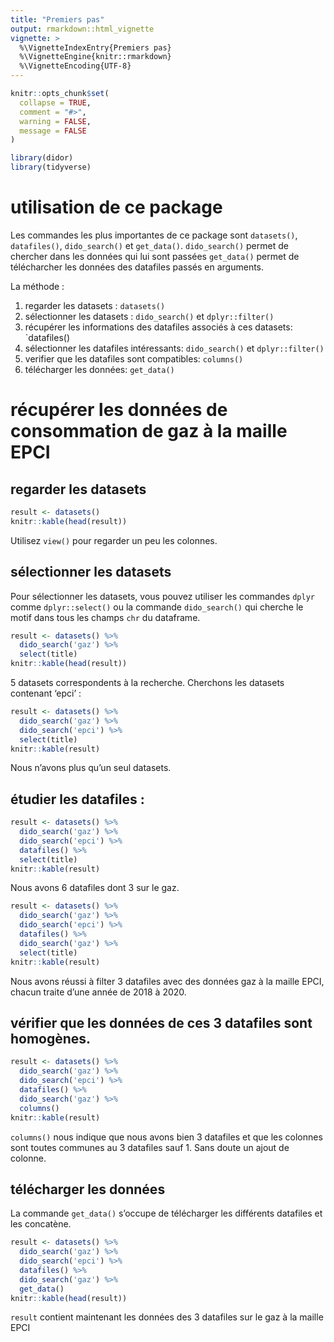 ```yaml
---
title: "Premiers pas"
output: rmarkdown::html_vignette
vignette: >
  %\VignetteIndexEntry{Premiers pas}
  %\VignetteEngine{knitr::rmarkdown}
  %\VignetteEncoding{UTF-8}
---
```


```r
knitr::opts_chunk$set(
  collapse = TRUE,
  comment = "#>",
  warning = FALSE,
  message = FALSE
)
```

```r
library(didor)
library(tidyverse)
```

# utilisation de ce package

Les commandes les plus importantes de ce package sont `datasets()`, `datafiles()`, `dido_search()` et `get_data()`. 
`dido_search()` permet de chercher dans les données qui lui sont passées
`get_data()` permet de télécharcher les données des datafiles passés en arguments.

La méthode :

1. regarder les datasets : `datasets()`
1. sélectionner les datasets : `dido_search()` et `dplyr::filter()`
1. récupérer les informations des datafiles associés à ces datasets: `datafiles()
1. sélectionner les datafiles intéressants: `dido_search()` et `dplyr::filter()`
1. verifier que les datafiles sont compatibles: `columns()`
1. télécharger les données: `get_data()`

# récupérer les données de consommation de gaz à la maille EPCI

## regarder les datasets

```r
result <- datasets()
knitr::kable(head(result))
```

Utilisez `view()` pour regarder un peu les colonnes.

## sélectionner les datasets

Pour sélectionner les datasets, vous pouvez utiliser les commandes `dplyr` 
comme `dplyr::select()` ou la commande `dido_search()` qui cherche le motif
dans tous les champs `chr` du dataframe.

```r
result <- datasets() %>% 
  dido_search('gaz') %>% 
  select(title)
knitr::kable(head(result))
```

5 datasets correspondents à la recherche. Cherchons les datasets contenant 'epci' :

```r
result <- datasets() %>% 
  dido_search('gaz') %>% 
  dido_search('epci') %>%
  select(title)
knitr::kable(result)
```

Nous n'avons plus qu'un seul datasets.

## étudier les datafiles :


```r
result <- datasets() %>% 
  dido_search('gaz') %>% 
  dido_search('epci') %>%
  datafiles() %>% 
  select(title)
knitr::kable(result)
```

Nous avons 6 datafiles dont 3 sur le gaz. 

```r
result <- datasets() %>% 
  dido_search('gaz') %>% 
  dido_search('epci') %>%
  datafiles() %>% 
  dido_search('gaz') %>%
  select(title)
knitr::kable(result)
```

Nous avons réussi à filter 3 datafiles avec des données gaz à la maille EPCI, chacun traite d'une année de 2018 à 2020.

## vérifier que les données de ces 3 datafiles sont homogènes.

```r
result <- datasets() %>%
  dido_search('gaz') %>% 
  dido_search('epci') %>%
  datafiles() %>% 
  dido_search('gaz') %>%
  columns()
knitr::kable(result)
```

`columns()` nous indique que nous avons bien 3 datafiles et que les colonnes sont toutes communes au 3 datafiles sauf 1. Sans doute un ajout de colonne.

## télécharger les données

La commande `get_data()` s'occupe de télécharger les différents datafiles et les concatène.

```r
result <- datasets() %>%
  dido_search('gaz') %>% 
  dido_search('epci') %>%
  datafiles() %>% 
  dido_search('gaz') %>%
  get_data()
knitr::kable(head(result))
```

`result` contient maintenant les données des 3 datafiles sur le gaz à la maille EPCI
